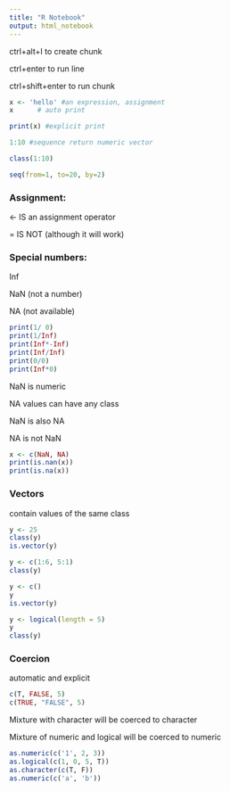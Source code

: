 ```yaml
---
title: "R Notebook"
output: html_notebook
---
```


ctrl+alt+I to create chunk

ctrl+enter to run line

ctrl+shift+enter to run chunk

```r
x <- 'hello' #an expression, assignment
x      # auto print 
```

```r
print(x) #explicit print
```

```r
1:10 #sequence return numeric vector
```

```r
class(1:10)
```

```r
seq(from=1, to=20, by=2)
```

### Assignment:
 <- IS an assignment operator
 
 =  IS NOT (although it will work)
 
### Special numbers:

Inf

NaN (not a number)

NA  (not available)

 
```r
print(1/ 0)
print(1/Inf)
print(Inf*-Inf)
print(Inf/Inf)
print(0/0)
print(Inf*0)
```

NaN is numeric

NA values can have any class

NaN is also NA

NA is not NaN

```r
x <- c(NaN, NA)
print(is.nan(x))
print(is.na(x))
```


### Vectors

contain values of the same class


```r
y <- 25
class(y)
is.vector(y)
```

```r
y <- c(1:6, 5:1)
class(y)
```

```r
y <- c()
y
is.vector(y)
```

```r
y <- logical(length = 5)
y
class(y)
```


### Coercion 

automatic and explicit

```r
c(T, FALSE, 5)
c(TRUE, "FALSE", 5)
```

Mixture with character will be coerced to character

Mixture of numeric and logical will be coerced to numeric

```r
as.numeric(c('1', 2, 3))
as.logical(c(1, 0, 5, T))
as.character(c(T, F))
as.numeric(c('a', 'b'))
```

